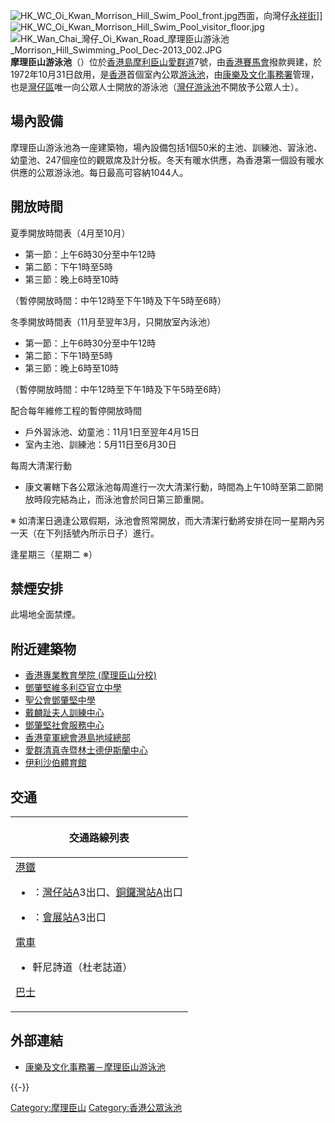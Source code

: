 [[File:HK_WC_Oi_Kwan_Morrison_Hill_Swim_Pool_front.jpg|thumb]]西面，向灣仔[[永祥街|永祥街]]]]
[[File:HK_WC_Oi_Kwan_Morrison_Hill_Swim_Pool_visitor_floor.jpg|thumb]]
[[File:HK_Wan_Chai_灣仔_Oi_Kwan_Road_摩理臣山游泳池_Morrison_Hill_Swimming_Pool_Dec-2013_002.JPG|thumb]]
'''摩理臣山游泳池'''（{{lang-en|Morrison Hill Swimming Pool}}）位於[[香港島|香港島]][[摩利臣山|摩利臣山]][[愛群道|愛群道]]7號，由[[香港賽馬會|香港賽馬會]]撥款興建，於1972年10月31日啟用，是[[香港|香港]]首個室內公眾[[游泳池|游泳池]]，由[[康樂及文化事務署|康樂及文化事務署]]管理，也是[[灣仔區|灣仔區]]唯一向公眾人士開放的游泳池（[[灣仔游泳池|灣仔游泳池]]不開放予公眾人士）。

== 場內設備 ==
摩理臣山游泳池為一座建築物，場內設備包括1個50米的主池、訓練池、習泳池、幼童池、247個座位的觀眾席及計分板。冬天有暖水供應，為香港第一個設有暖水供應的公眾游泳池。每日最高可容納1044人。

== 開放時間 ==
;夏季開放時間表（4月至10月）
*第一節：上午6時30分至中午12時
*第二節：下午1時至5時
*第三節：晚上6時至10時
（暫停開放時間：中午12時至下午1時及下午5時至6時）

;冬季開放時間表（11月至翌年3月，只開放室內泳池）
*第一節：上午6時30分至中午12時
*第二節：下午1時至5時
*第三節：晚上6時至10時
（暫停開放時間：中午12時至下午1時及下午5時至6時）

;配合每年維修工程的暫停開放時間
*戶外習泳池、幼童池：11月1日至翌年4月15日
*室內主池、訓練池：5月11日至6月30日

;每周大清潔行動
*康文署轄下各公眾泳池每周進行一次大清潔行動，時間為上午10時至第二節開放時段完結為止，而泳池會於同日第三節重開。

※ 如清潔日適逢公眾假期，泳池會照常開放，而大清潔行動將安排在同一星期內另一天（在下列括號內所示日子）進行。

逢星期三（星期二 ※）

==禁煙安排==
此場地全面禁煙。

== 附近建築物 ==
* [[香港專業教育學院摩理臣山分校|香港專業教育學院 (摩理臣山分校)]]
* [[鄧肇堅維多利亞官立中學|鄧肇堅維多利亞官立中學]]
* [[聖公會鄧肇堅中學|聖公會鄧肇堅中學]]
* [[戴麟趾夫人訓練中心|戴麟趾夫人訓練中心]]
* [[鄧肇堅社會服務中心|鄧肇堅社會服務中心]]
* [[香港童軍總會|香港童軍總會]][[香港童軍總會#地域總部|港島地域總部]] 
* [[愛群清真寺暨林士德伊斯蘭中心|愛群清真寺暨林士德伊斯蘭中心]]
* [[伊利沙伯體育館|伊利沙伯體育館]]

==交通==
{| class="mw-collapsible mw-collapsed wikitable" style="margin: 0 auto; width: auto;" 
! 交通路線列表
|-
|
;[[港鐵|港鐵]]
*{{港鐵路線標誌|ISL}}：[[灣仔站|灣仔站]]A3出口、[[銅鑼灣站|銅鑼灣站]]A出口
*{{港鐵路線標誌|EAL}}：[[會展站|會展站]]A3出口
;[[香港電車|電車]]
*軒尼詩道（杜老誌道）
;[[香港巴士|巴士]]
{{港島巴士簡單列表|1|2A|2X|5B|5X|6|6A|6X|8|8P|8X|10|11|15|15B|19|23|23B|25|26|37A|37B|37X|42|42C|65|66|72|72A|75|76|77|90|90C|96|97|260|592|789|N8|N8P|N8X|N72|N90}}
{{過海隧道巴士簡單列表|101|103|109|111|111P|113|115|170|182|182X|601|601P|603|619|619X|621|671|673|680|680X|681|681P|690|914|930X|936|948|962|962B|962X|968|969|978|985}}
{{過海隧道巴士簡單列表|N121|N171|N182|N368|N619|N680|N691|N962|N969}}
{{大嶼山巴士簡單列表|A11|E11|E11A|N11}}
|}

== 外部連結 ==
{{commonscat|Morrison Hill Swimming Pool}}
*[https://www.lcsd.gov.hk/clpss/tc/webApp/Swimming.do?swpId=4 康樂及文化事務署－摩理臣山游泳池] {{Wayback|url=https://www.lcsd.gov.hk/clpss/tc/webApp/Swimming.do?swpId=4 |date=20200921054525 }}

{{-}}
{{香港公眾泳池}}

[[Category:摩理臣山|Category:摩理臣山]]
[[Category:香港公眾泳池|Category:香港公眾泳池]]